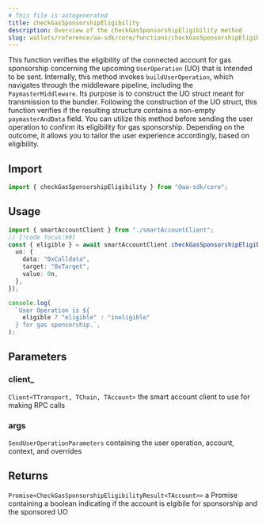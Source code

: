```yaml
---
# This file is autogenerated
title: checkGasSponsorshipEligibility
description: Overview of the checkGasSponsorshipEligibility method
slug: wallets/reference/aa-sdk/core/functions/checkGasSponsorshipEligibility
---
```


This function verifies the eligibility of the connected account for gas sponsorship concerning the upcoming `UserOperation` (UO) that is intended to be sent.
Internally, this method invokes `buildUserOperation`, which navigates through the middleware pipeline, including the `PaymasterMiddleware`. Its purpose is to construct the UO struct meant for transmission to the bundler. Following the construction of the UO struct, this function verifies if the resulting structure contains a non-empty `paymasterAndData` field.
You can utilize this method before sending the user operation to confirm its eligibility for gas sponsorship. Depending on the outcome, it allows you to tailor the user experience accordingly, based on eligibility.

## Import

```ts
import { checkGasSponsorshipEligibility } from "@aa-sdk/core";
```

## Usage

```ts
import { smartAccountClient } from "./smartAccountClient";
// [!code focus:99]
const { eligible } = await smartAccountClient.checkGasSponsorshipEligibility({
  uo: {
    data: "0xCalldata",
    target: "0xTarget",
    value: 0n,
  },
});

console.log(
  `User Operation is ${
    eligible ? "eligible" : "ineligible"
  } for gas sponsorship.`,
);
```

## Parameters

### client\_

`Client<TTransport, TChain, TAccount>`
the smart account client to use for making RPC calls

### args

`SendUserOperationParameters`
containing the user operation, account, context, and overrides

## Returns

`Promise<CheckGasSponsorshipEligibilityResult<TAccount>>`
a Promise containing a boolean indicating if the account is elgibile for sponsorship and the sponsored UO

